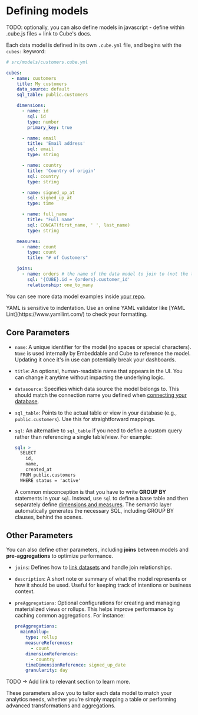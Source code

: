 
# Defining models

TODO: optionally, you can also define models in javascript - define within .cube.js files + link to Cube's docs.

Each data model is defined in its own `.cube.yml` file, and begins with the `cubes:` keyword:

```yaml
# src/models/customers.cube.yml

cubes:
  - name: customers
    title: My customers
    data_source: default
    sql_table: public.customers

    dimensions:
      - name: id
        sql: id
        type: number
        primary_key: true

      - name: email
        title: 'Email address'
        sql: email
        type: string

      - name: country
        title: 'Country of origin'
        sql: country
        type: string

      - name: signed_up_at
        sql: signed_up_at
        type: time

      - name: full_name
        title: "Full name"
        sql: CONCAT(first_name, ' ', last_name)
        type: string

    measures:
      - name: count
        type: count
        title: "# of Customers"

    joins:
      - name: orders # the name of the data model to join to (not the table)
        sql: '{CUBE}.id = {orders}.customer_id'
        relationship: one_to_many

```

You can see more data model examples inside [your repo](http://localhost:3000/getting-started/download-repo). 

<Callout emoji="⚡️">
  YAML is sensitive to indentation. Use an online YAML validator like [YAML Lint](https://www.yamllint.com/) to check your formatting.
</Callout>


## Core Parameters

- `name`: A unique identifier for the model (no spaces or special characters). `Name` is used internally by Embeddable and Cube to reference the model. Updating it once it's in use can potentially break your dashboards.  

- `title`: An optional, human-readable name that appears in the UI. You can change it anytime without impacting the underlying logic.

- `datasource`: Specifies which data source the model belongs to. This should match the connection name you defined when [connecting your database](/getting-started/connect-your-database).

- `sql_table`: Points to the actual table or view in your database (e.g., `public.customers`). Use this for straightforward mappings.

- `sql`: An alternative to `sql_table` if you need to define a custom query rather than referencing a single table/view. For example:
  ```yaml
  sql: >
    SELECT
      id,
      name,
      created_at
    FROM public.customers
    WHERE status = 'active'
  ```
  A common misconception is that you have to write **GROUP BY** statements in your `sql`. Instead, use `sql` to define a base table and then separately define [dimensions and measures](/data-modeling/dimensions-and-measures). The semantic layer automatically generates the necessary SQL, including GROUP BY clauses, behind the scenes.

## Other Parameters

You can also define other parameters, including **joins** between models and **pre-aggregations** to optimize performance.

- `joins`: Defines how to [link datasets](/data-modeling/joins) and handle join relationships.

- `description`: A short note or summary of what the model represents or how it should be used. Useful for keeping track of intentions or business context.

- `preAggregations`: Optional configurations for creating and managing materialized views or rollups. This helps improve performance by caching common aggregations. For instance:
  ```yaml
  preAggregations:
    mainRollup:
      type: rollup
      measureReferences:
        - count
      dimensionReferences:
        - country
      timeDimensionReference: signed_up_date
      granularity: day
  ```
TODO -> Add link to relevant section to learn more. 

These parameters allow you to tailor each data model to match your analytics needs, whether you’re simply mapping a table or performing advanced transformations and aggregations.
